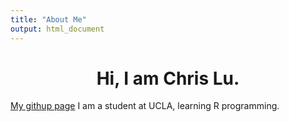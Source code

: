 ```yaml
---
title: "About Me"
output: html_document
---
```


<center>
# Hi, I am Chris Lu.
</center>

[My githup page](https://github.com/chrislu1998/) I am a student at UCLA, learning R programming.
